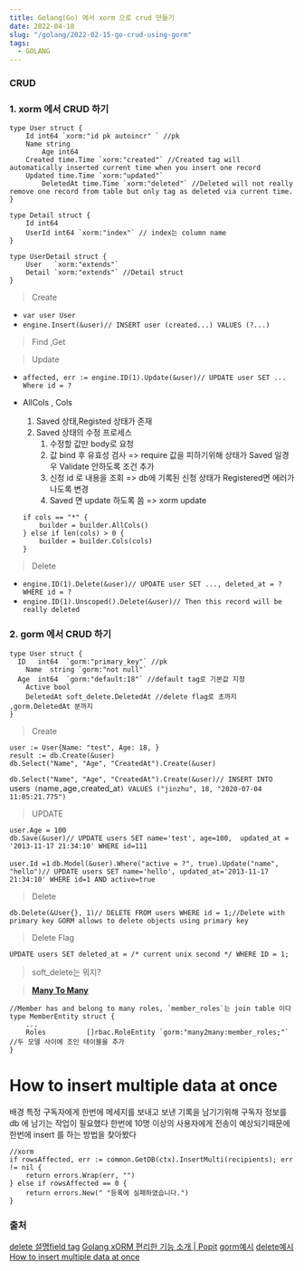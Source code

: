 ```yaml
---
title: Golang(Go) 에서 xorm 으로 crud 만들기
date: 2022-04-18
slug: "/golang/2022-02-15-go-crud-using-gorm"
tags:
  - GOLANG
---
```



### CRUD

### 1. xorm 에서 CRUD 하기

```
type User struct {
    Id int64 `xorm:"id pk autoincr" ` //pk
    Name string
		Age int64
    Created time.Time `xorm:"created"` //Created tag will automatically inserted current time when you insert one record
    Updated time.Time `xorm:"updated"`
		DeletedAt time.Time `xorm:"deleted"` //Deleted will not really remove one record from table but only tag as deleted via current time.
}

type Detail struct {
    Id int64
    UserId int64 `xorm:"index"` // index는 column name
}

type UserDetail struct {
    User   `xorm:"extends"`
    Detail `xorm:"extends"` //Detail struct
}
```

>  Create

- `var user User `
- `engine.Insert(&user)// INSERT user (created...) VALUES (?...)`

>  Find ,Get

>  Update

- `affected, err := engine.ID(1).Update(&user)// UPDATE user SET ... Where id = ?`

- AllCols , Cols
    1. Saved 상태,Registed 상태가 존재
    2. Saved 상태의 수정 프로세스
        1. 수정할 값만 body로 요청
        2. 값 bind 후 유효성 검사 => require 값을 피하기위해 상태가 Saved 일경우 Validate 안하도록 조건 추가
        2. 신청 id 로 내용을 조회  => db에 기록된 신청 상태가 Registered면 에러가 나도록 변경
        3. Saved 면 update 하도록 씀
        => xorm update
    ```
    if cols == "*" {
        builder = builder.AllCols()
    } else if len(cols) > 0 {
        builder = builder.Cols(cols)
    }

    ```

> Delete

- `engine.ID(1).Delete(&user)// UPDATE user SET ..., deleted_at = ? WHERE id = ?`
- `engine.ID(1).Unscoped().Delete(&user)// Then this record will be really deleted`

### 2. gorm 에서 CRUD 하기


```
type User struct {
  ID   int64  `gorm:"primary_key"` //pk
	Name  string `gorm:"not null"`
  Age  int64  `gorm:"default:18"` //default tag로 기본값 지정
	Active bool
	DeletedAt soft_delete.DeletedAt //delete flag로 초까지 ,gorm.DeletedAt 분까지
}
```
>  Create

```
user := User{Name: "test", Age: 18, }
result := db.Create(&user)
db.Select("Name", "Age", "CreatedAt").Create(&user)
```
`db.Select("Name", "Age", "CreatedAt").Create(&user)// INSERT INTO `users` (`name`,`age`,`created_at`) VALUES ("jinzhu", 18, "2020-07-04 11:05:21.775")`

>  UPDATE

```
user.Age = 100
db.Save(&user)// UPDATE users SET name='test', age=100,  updated_at = '2013-11-17 21:34:10' WHERE id=111
```
`user.Id =1`
`db.Model(&user).Where("active = ?", true).Update("name", "hello")// UPDATE users SET name='hello', updated_at='2013-11-17 21:34:10' WHERE id=1 AND active=true`

>  Delete

`db.Delete(&User{}, 1)// DELETE FROM users WHERE id = 1;//Delete with primary key GORM allows to delete objects using primary key`

>  Delete Flag

`UPDATE users SET deleted_at = /* current unix second */ WHERE ID = 1;`

>  soft_delete는 뭐지?


>  [**Many To Many**](https://gorm.io/ko_KR/docs/many_to_many.html)

```
//Member has and belong to many roles, `member_roles`는 join table 이다
type MemberEntity struct {
	...
	Roles          []rbac.RoleEntity `gorm:"many2many:member_roles;"` //두 모델 사이에 조인 테이블을 추가
}
```

# How to insert multiple data at once

배경
특정 구독자에게 한번에 메세지를 보내고
보낸 기록을 남기기위해
구독자 정보를 db 에 남기는 작업이 필요했다
한번에 10명 이상의 사용자에게 전송이 예상되기때문에 한번에 insert 를 하는 방법을 찾아봤다
```
//xorm
if rowsAffected, err := common.GetDB(ctx).InsertMulti(recipients); err != nil {
    return errors.Wrap(err, "")
} else if rowsAffected == 0 {
    return errors.New(" "등록에 실패하였습니다.")
}
```



### 출처
[delete 설명](https://gobook.io/read/gitea.com/xorm/manual-en-US/chapter-07/1.deleted.html)[field tag](https://gobook.io/read/gitea.com/xorm/manual-en-US/chapter-02/4.columns.html)
[Golang xORM 편리한 기능 소개 | Popit](https://www.popit.kr/golang-xorm-%ED%8E%B8%EB%A6%AC%ED%95%9C-%EA%B8%B0%EB%8A%A5-%EC%86%8C%EA%B0%9C/)
[gorm예시](https://gorm.io/docs/update.html)
[delete예시](https://gorm.io/docs/delete.html#Delete-Flag)
[How to insert multiple data at once](https://stackoverflow.com/questions/21108084/how-to-insert-multiple-data-at-once)


